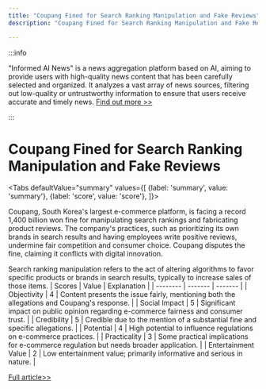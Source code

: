 ```yaml
---
title: "Coupang Fined for Search Ranking Manipulation and Fake Reviews"
description: "Coupang Fined for Search Ranking Manipulation and Fake Reviews"

---
```



:::info

"Informed AI News" is a news aggregation platform based on AI, aiming to provide users with high-quality news content that has been carefully selected and organized. It analyzes a vast array of news sources, filtering out low-quality or untrustworthy information to ensure that users receive accurate and timely news.  [Find out more >>](/)

:::

# Coupang Fined for Search Ranking Manipulation and Fake Reviews


<Tabs
	defaultValue="summary"
	values={[
	{label: 'summary', value: 'summary'},
	{label: 'score', value: 'score'},
]}>
<TabItem value="summary">


Coupang, South Korea's largest e-commerce platform, is facing a record 1,400 billion won fine for manipulating search rankings and fabricating product reviews. The company's practices, such as prioritizing its own brands in search results and having employees write positive reviews, undermine fair competition and consumer choice. Coupang disputes the fine, claiming it conflicts with digital innovation.

Search ranking manipulation refers to the act of altering algorithms to favor specific products or brands in search results, typically to increase sales of those items.
</TabItem>
<TabItem value="score">
	| Scores     | Value   | Explanation |
	| -------- | ------- | ------- |
	| Objectivity  | 4    | Content presents the issue fairly, mentioning both the allegations and Coupang's response.    |
	| Social Impact | 5     | Significant impact on public opinion regarding e-commerce fairness and consumer trust.    |
	| Credibility    | 5    | Credible due to the mention of a substantial fine and specific allegations.    |
	| Potential    | 4    | High potential to influence regulations on e-commerce practices.    |
	| Practicality    | 3    | Some practical implications for e-commerce regulation but needs broader application.    |
	| Entertainment Value    | 2    | Low entertainment value; primarily informative and serious in nature.    |
</TabItem>
</Tabs>

[Full article>>](https://readhub.cn/topic/8aSNzeGwW9w)
